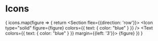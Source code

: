 

# Icons
{
    icons.map(figure => {
        return <Unstyled>
          <Section flex={{direction: 'row'}}>
           <Icon
            type="solid"
            figure={figure}
            colors={{ text: { color: "blue" } }}
          />
          <Text colors={{ text: { color: "blue" } }} margin={{left: '3'}}>
            {figure}
          </Text>
          </Section>
      </Unstyled>
    })
  }
